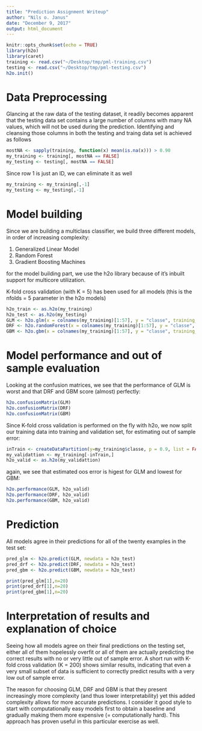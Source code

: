```yaml
---
title: "Prediction Assignment Writeup"
author: "Nils o. Janus"
date: "December 9, 2017"
output: html_document
---
```


```r
knitr::opts_chunk$set(echo = TRUE)
library(h2o)
library(caret)
training <- read.csv("~/Desktop/tmp/pml-training.csv")
testing <- read.csv("~/Desktop/tmp/pml-testing.csv")
h2o.init()
```

# Data Preprocessing
Glancing at the raw data of the testing dataset, it readily becomes apparent that the testing data set contains a large number of columns with many NA values, which will not be used during the prediction.
Identifying and cleansing those columns in both the testing and traing data set is achieved as follows

```r
mostNA <- sapply(training, function(x) mean(is.na(x))) > 0.90
my_training <- training[, mostNA == FALSE]
my_testing <- testing[, mostNA == FALSE]
```

Since row 1 is just an ID, we can eliminate it as well
```r
my_training <- my_training[,-1]
my_testing <- my_testing[,-1]
```

# Model building
Since we are building a multiclass classifier, we build three different models, in order of increasing complexity:

1. Generalized Linear Model
2. Random Forest
3. Gradient Boosting Machines

for the model building part, we use the h2o library because of it's inbuilt support for multicore utilization.

K-fold cross validation (with K = 5) has been used for all models (this is the nfolds = 5 parameter in the h2o models)

```r
h2o_train <- as.h2o(my_training)
h2o_test <- as.h2o(my_testing)
GLM <- h2o.glm(x = colnames(my_training)[1:57], y = "classe", training_frame = h2o_train, family = "multinomial", nfolds = 5)
DRF <- h2o.randomForest(x = colnames(my_training)[1:57], y = "classe", training_frame = h2o_train, ntrees = 100, nfolds = 5)
GBM <- h2o.gbm(x = colnames(my_training)[1:57], y = "classe", training_frame = h2o_train, nfolds = 5)
```

# Model performance and out of sample evaluation
Looking at the confusion matrices, we see that the performance of GLM is worst and that DRF and GBM score (almost) perfectly:
```r
h2o.confusionMatrix(GLM)
h2o.confusionMatrix(DRF)
h2o.confusionMatrix(GBM)
```

Since K-fold cross validation is performed on the fly with h2o, we now split our training data into training and validation set, for estimating out of sample error:
```r
inTrain <- createDataPartition(y=my_training$classe, p = 0.9, list = FALSE)
my_validattion <- my_training[-inTrain,]
h2o_valid <- as.h2o(my_validattion)
```

again, we see that estimated oos error is higest for GLM and lowest for GBM:
```r
h2o.performance(GLM, h2o_valid)
h2o.performance(DRF, h2o_valid)
h2o.performance(GBM, h2o_valid)
```

# Prediction
All models agree in their predictions for all of the twenty examples in the test set:
```r
pred_glm <- h2o.predict(GLM, newdata = h2o_test)
pred_drf <- h2o.predict(DRF, newdata = h2o_test)
pred_gbm <- h2o.predict(GBM, newdata = h2o_test)

print(pred_glm[1],n=20)
print(pred_drf[1],n=20)
print(pred_gbm[1],n=20)
```

# Interpretation of results and explanation of choice
Seeing how all models agree on their final predictions on the testing set, either all of them hopelessly overfit or all of them are actually predicting the correct results with no or very little out of sample error. A short run with K-fold cross validation (K = 200) shows similar results, indicating that even a very small subset of data is sufficient to correctly predict results with a very low out of sample error.

The reason for choosing GLM, DRF and GBM is that they present increasingly more complexity (and thus lower interpretability) yet this added complexity allows for more accurate predictions. I consider it good style to start with computationally easy models first to obtain a baseline and gradually making them more expensive (= computationally hard). This approach has proven useful in this particular exercise as well.